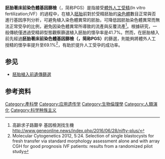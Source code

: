 '''胚胎著床前染色體基因篩檢'''（{{lang-en|Preimplantation genetic screening}}，简称PGS）是指接受[[體外人工受精|體外人工受精]](In vitro fertilization;IVF）的過程中，在植入[[胚胎|胚胎]]前對於受精胚胎的[[染色體|染色體]]數目正常與否進行基因序列分析，可避免植入染色體異常的胚胎，可降低因胚胎染色體異常而無法正常受孕的比例，避免因染色體異常所導致的流產與反覆流產<ref><Geneonline>高齡求子路艱辛 基因檢測找生機 http://www.geneonline.news/index.php/2016/06/28/nifty-plus/</ref>。根據研究，一般傳統僅透過受精卵型態觀察篩選植入胚胎的懷孕率是41.7%。然而，在胚胎植入前先經過'''胚胎著床前染色體基因篩檢（{{lang|en|Preimplantation genetic screening}}，简称PGS）'''的篩選，則能夠將體外人工授精的懷孕率提升至69.1%<ref>Molecular Cytogenetics 2012, 5:24. Selection of single blastocysts for fresh transfer via standard morphology assessment alone and with array CGH for good prognosis IVF patients: results from a randomized pilot study</ref>，有助於提升人工受孕的成功率。

==参见==
*[[胚胎植入前遺傳篩選|胚胎植入前遺傳篩選]]

==参考资料==
{{reflist}}

[[Category:產科學|Category:產科學]]
[[Category:应用遗传学|Category:应用遗传学]]
[[Category:生物倫理學|Category:生物倫理學]]
[[Category:人類演化|Category:人類演化]]
[[Category:科学种族主义|Category:科学种族主义]]